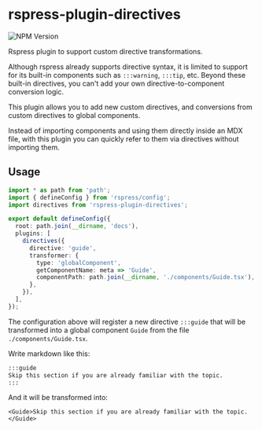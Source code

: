 # rspress-plugin-directives

![NPM Version](https://img.shields.io/npm/v/rspress-plugin-directives)


<SourceCode href="https://github.com/byteHulk/rspress-plugin-directives" />

Rspress plugin to support custom directive transformations.

Although rspress already supports directive syntax, it is limited to support for its built-in components such as `:::warning`, `:::tip`, etc. Beyond these built-in directives, you can't add your own directive-to-component conversion logic.

This plugin allows you to add new custom directives, and conversions from custom directives to global components.

Instead of importing components and using them directly inside an MDX file, with this plugin you can quickly refer to them via directives without importing them.

## Usage

<PackageManagerTabs command="add rspress-plugin-directives -D" />

```ts
import * as path from 'path';
import { defineConfig } from 'rspress/config';
import directives from 'rspress-plugin-directives';

export default defineConfig({
  root: path.join(__dirname, 'docs'),
  plugins: [
    directives({
      directive: 'guide',
      transformer: {
        type: 'globalComponent',
        getComponentName: meta => 'Guide',
        componentPath: path.join(__dirname, './components/Guide.tsx'),
      },
    }),
  ],
});
```

The configuration above will register a new directive `:::guide` that will be transformed into a global component `Guide` from the file `./components/Guide.tsx`.

Write markdown like this:

```markdown
:::guide
Skip this section if you are already familiar with the topic.
:::
```

And it will be transformed into:

```mdx
<Guide>Skip this section if you are already familiar with the topic.</Guide>
```
